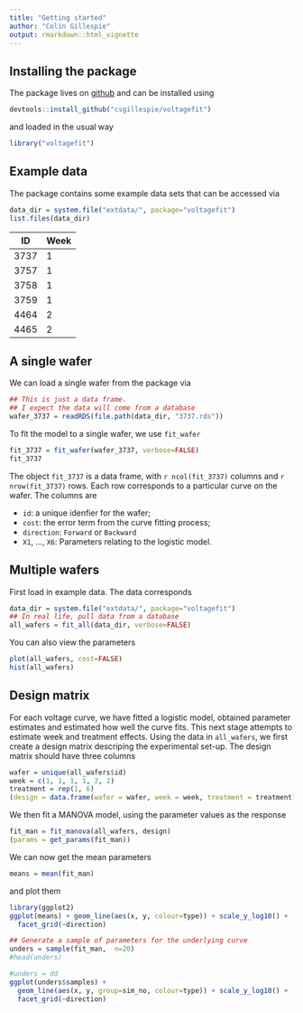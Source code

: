 ```yaml
---
title: "Getting started"
author: "Colin Gillespie"
output: rmarkdown::html_vignette
---
```

<!--
%\VignetteEngine{knitr::rmarkdown}
%\VignetteIndexEntry{Getting started}
-->
  
## Installing the package

The package lives on [github](https://github.com/csgillespie/voltagefit/) and can be installed using

```r
devtools::install_github("csgillespie/voltagefit")
```
and loaded in the usual way
```r
library("voltagefit")
```

## Example data

The package contains some example data sets that can be accessed via
```r
data_dir = system.file("extdata/", package="voltagefit")
list.files(data_dir)
```

ID | Week 
---|------
3737 | 1
3757 | 1
3758 | 1
3759 | 1
4464 | 2
4465 | 2

## A single wafer

We can load a single wafer from the package via

```r
## This is just a data frame. 
## I expect the data will come from a database
wafer_3737 = readRDS(file.path(data_dir, "3737.rds"))
```
To fit the model to a single wafer, we use `fit_wafer`
```r
fit_3737 = fit_wafer(wafer_3737, verbose=FALSE)
fit_3737
```
The object `fit_3737` is a data frame, with `r ncol(fit_3737)` columns and 
`r nrow(fit_3737)` rows. Each row corresponds to a particular curve on the wafer. The
columns are

  * `id`: a unique idenfier for the wafer;
  * `cost`: the error term from the curve fitting process;
  * `direction`: `Forward` or `Backward`
  * `X1`, ..., `X6`: Parameters relating to the logistic model.

## Multiple wafers

First load in example data. The data corresponds 
```r
data_dir = system.file("extdata/", package="voltagefit")
## In real life, pull data from a database
all_wafers = fit_all(data_dir, verbose=FALSE)
```
You can also view the parameters
```r
plot(all_wafers, cost=FALSE)
hist(all_wafers)
```

## Design matrix

For each voltage curve, we have fitted a logistic model, obtained parameter estimates
and estimated how well the curve fits. This next stage attempts to estimate
week and treatment effects. Using the data in `all_wafers`, we first create a design
matrix descriping the experimental set-up. The design matrix should have
three columns

```r
wafer = unique(all_wafers$id)
week = c(1, 1, 1, 1, 2, 2)
treatment = rep(1, 6)
(design = data.frame(wafer = wafer, week = week, treatment = treatment))
```
We then fit a MANOVA model, using the parameter values as the response
```r
fit_man = fit_manova(all_wafers, design)
(params = get_params(fit_man))
```
<!-- MANOVA is just a multivariate version of the ANOVA table. As such, we can  -->
<!-- obtain a $p$-value for week differences using -->
<!-- ```{r, results="hide"} -->
<!-- #fit_man$forward$man_w -->
<!-- #summary(fit_man$backward$man_w) -->
<!-- ``` -->


We can now get the mean parameters
```r
means = mean(fit_man)
```
and plot them
```r
library(ggplot2)
ggplot(means) + geom_line(aes(x, y, colour=type)) + scale_y_log10() + 
  facet_grid(~direction)
```

```r
## Generate a sample of parameters for the underlying curve
unders = sample(fit_man,  n=20)
#head(unders)

#unders = dd
ggplot(unders$samples) + 
  geom_line(aes(x, y, group=sim_no, colour=type)) + scale_y_log10() + 
  facet_grid(~direction)

```

